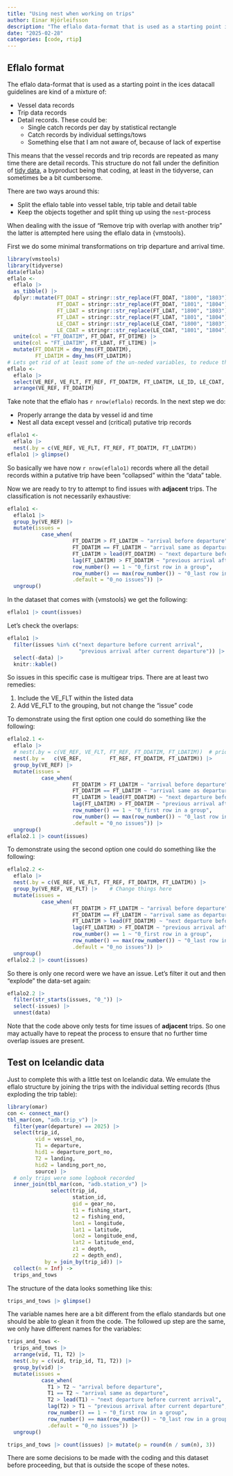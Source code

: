 ```yaml
---
title: "Using nest when working on trips"
author: Einar Hjörleifsson
description: "The eflalo data-format that is used as a starting point in the ices datacall guidelines is not tidy. Hence when e.g. trying to deal with issues in the trip registration, like time overlaps, one can end up with some cumbersome coding sequence. Here an attempt is made to use the `nest` feature with the objective of simplifying the code."
date: "2025-02-28"
categories: [code, rtip]
---
```


## Eflalo format

The eflalo data-format that is used as a starting point in the ices datacall guidelines are kind of a mixture of:

* Vessel data records
* Trip data records
* Detail records. These could be:
  * Single catch records per day by statistical rectangle
  * Catch records by individual settings/tows
  * Something else that I am not aware of, because of lack of expertise

This means that the vessel records and trip records are repeated as many time there are detail records. This structure do not fall under the definition of [tidy data](https://r4ds.hadley.nz/data-tidy.html#sec-tidy-data), a byproduct being that coding, at least in the tidyverse, can sometimes be a bit cumbersome.

There are two ways around this:

* Split the eflalo table into vessel table, trip table and detail table
* Keep the objects together and split thing up using the `nest`-process

When dealing with the issue of "Remove trip with overlap with another trip" the latter is attempted here using the eflalo data in {vmstools}.

First we do some minimal transformations on trip departure and arrival time.

```r
library(vmstools)
library(tidyverse)
data(eflalo)
eflalo <- 
  eflalo |> 
  as_tibble() |> 
  dplyr::mutate(FT_DDAT = stringr::str_replace(FT_DDAT, "1800", "1803"),
                FT_DDAT = stringr::str_replace(FT_DDAT, "1801", "1804"),
                FT_LDAT = stringr::str_replace(FT_LDAT, "1800", "1803"),
                FT_LDAT = stringr::str_replace(FT_LDAT, "1801", "1804"),
                LE_CDAT = stringr::str_replace(LE_CDAT, "1800", "1803"),
                LE_CDAT = stringr::str_replace(LE_CDAT, "1801", "1804")) |> 
  unite(col = "FT_DDATIM", FT_DDAT, FT_DTIME) |> 
  unite(col = "FT_LDATIM", FT_LDAT, FT_LTIME) |> 
  mutate(FT_DDATIM = dmy_hms(FT_DDATIM),
         FT_LDATIM = dmy_hms(FT_LDATIM))
# Lets get rid of at least some of the un-neded variables, to reduce the clutter:
eflalo <- 
  eflalo |> 
  select(VE_REF, VE_FLT, FT_REF, FT_DDATIM, FT_LDATIM, LE_ID, LE_CDAT, LE_GEAR:LE_RECT, LE_MET_level6:LE_EFF,  LE_KG_ANE:LE_EURO_SWO) |> 
  arrange(VE_REF, FT_DDATIM)
```

Take note that the eflalo has `r nrow(eflalo)` records. In the next step we do:

* Properly arrange the data by vessel id and time
* Nest all data except vessel and (critical) putative trip records

```r
eflalo1 <- 
  eflalo |> 
  nest(.by = c(VE_REF, VE_FLT, FT_REF, FT_DDATIM, FT_LDATIM))
eflalo1 |> glimpse()
```

So basically we have now `r nrow(eflalo1)` records where all the detail records within a putative trip have been "collapsed" within the "data" table.

Now we are ready to try to attempt to find issues with **adjacent** trips. The classification is not necessarily exhaustive:

```r
eflalo1 <- 
  eflalo1 |> 
  group_by(VE_REF) |> 
  mutate(issues = 
           case_when(
                     FT_DDATIM > FT_LDATIM ~ "arrival before departure",
                     FT_DDATIM == FT_LDATIM ~ "arrival same as departure",
                     FT_LDATIM > lead(FT_DDATIM) ~ "next departure before current arrival",
                     lag(FT_LDATIM) > FT_DDATIM ~ "previous arrival after current departure",
                     row_number() == 1 ~ "0_first row in a group", 
                     row_number() == max(row_number()) ~ "0_last row in a group",
                     .default = "0_no issues")) |> 
  ungroup()
```

In the dataset that comes with {vmstools} we get the following:

```r
eflalo1 |> count(issues)
```

Let's check the overlaps:

```r
eflalo1 |> 
  filter(issues %in% c("next departure before current arrival",
                       "previous arrival after current departure")) |> 
  select(-data) |> 
  knitr::kable()
```

So issues in this specific case is multigear trips. There are at least two remedies:

1. Include the VE_FLT within the listed data
2. Add VE_FLT to the grouping, but not change the "issue" code

To demonstrate using the first option one could do something like the following:

```r
eflalo2.1 <- 
  eflalo |> 
  # nest(.by = c(VE_REF, VE_FLT, FT_REF, FT_DDATIM, FT_LDATIM))  # prior nesting
  nest(.by =   c(VE_REF,         FT_REF, FT_DDATIM, FT_LDATIM)) |> 
  group_by(VE_REF) |> 
  mutate(issues = 
           case_when(
                     FT_DDATIM > FT_LDATIM ~ "arrival before departure",
                     FT_DDATIM == FT_LDATIM ~ "arrival same as departure",
                     FT_LDATIM > lead(FT_DDATIM) ~ "next departure before current arrival",
                     lag(FT_LDATIM) > FT_DDATIM ~ "previous arrival after current departure",
                     row_number() == 1 ~ "0_first row in a group", 
                     row_number() == max(row_number()) ~ "0_last row in a group",
                     .default = "0_no issues")) |> 
  ungroup()
eflalo2.1 |> count(issues)
```

To demonstrate using the second option one could do something like the following:

```r
eflalo2.2 <- 
  eflalo |> 
  nest(.by = c(VE_REF, VE_FLT, FT_REF, FT_DDATIM, FT_LDATIM)) |> 
  group_by(VE_REF, VE_FLT) |>    # Change things here
  mutate(issues = 
           case_when(
                     FT_DDATIM > FT_LDATIM ~ "arrival before departure",
                     FT_DDATIM == FT_LDATIM ~ "arrival same as departure",
                     FT_LDATIM > lead(FT_DDATIM) ~ "next departure before current arrival",
                     lag(FT_LDATIM) > FT_DDATIM ~ "previous arrival after current departure",
                     row_number() == 1 ~ "0_first row in a group", 
                     row_number() == max(row_number()) ~ "0_last row in a group",
                     .default = "0_no issues")) |> 
  ungroup()
eflalo2.2 |> count(issues)
```

So there is only one record were we have an issue. Let's filter it out and then "explode" the data-set again:

```r
eflalo2.2 |> 
  filter(str_starts(issues, "0_")) |>
  select(-issues) |> 
  unnest(data)
```

Note that the code above only tests for time issues of **adjacent** trips. So one may actually have to repeat the process to ensure that no further time overlap issues are present.

## Test on Icelandic data

Just to complete this with a little test on Icelandic data. We emulate the eflalo structure by joining the trips with the individual setting records (thus exploding the trip table):

```r
library(omar)
con <- connect_mar()
tbl_mar(con, "adb.trip_v") |> 
  filter(year(departure) == 2025) |> 
  select(trip_id, 
         vid = vessel_no,
         T1 = departure,
         hid1 = departure_port_no,
         T2 = landing,
         hid2 = landing_port_no,
         source) |> 
  # only trips were some logbook recorded
  inner_join(tbl_mar(con, "adb.station_v") |> 
              select(trip_id,
                     station_id,
                     gid = gear_no,
                     t1 = fishing_start,
                     t2 = fishing_end,
                     lon1 = longitude,
                     lat1 = latitude,
                     lon2 = longitude_end,
                     lat2 = latitude_end,
                     z1 = depth,
                     z2 = depth_end),
            by = join_by(trip_id)) |> 
  collect(n = Inf) ->
  trips_and_tows
```

The structure of the data looks something like this:

```r
trips_and_tows |> glimpse()
```

The variable names here are a bit different from the eflalo standards but one should be able to glean it from the code. The followed up step are the same, we only have different names for the variables:

```r
trips_and_tows <- 
  trips_and_tows |> 
  arrange(vid, T1, T2) |> 
  nest(.by = c(vid, trip_id, T1, T2)) |> 
  group_by(vid) |> 
  mutate(issues = 
           case_when(
             T1 > T2 ~ "arrival before departure",
             T1 == T2 ~ "arrival same as departure",
             T2 > lead(T1) ~ "next departure before current arrival",
             lag(T2) > T1 ~ "previous arrival after current departure",
             row_number() == 1 ~ "0_first row in a group", 
             row_number() == max(row_number()) ~ "0_last row in a group",
             .default = "0_no issues")) |> 
  ungroup()

trips_and_tows |> count(issues) |> mutate(p = round(n / sum(n), 3))
```

There are some decisions to be made with the coding and this dataset before proceeding, but that is outside the scope of these notes.
